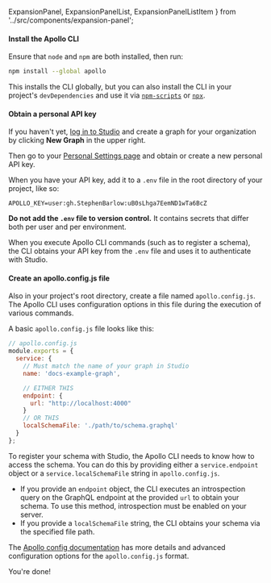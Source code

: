   ExpansionPanel,
  ExpansionPanelList,
  ExpansionPanelListItem
} from '../src/components/expansion-panel';

<ExpansionPanel title="How to configure an Apollo project">

<ExpansionPanelList>
<ExpansionPanelListItem number="1">

<h4>Install the Apollo CLI</h4>

Ensure that `node` and `npm` are both installed, then run:

```bash
npm install --global apollo
```

This installs the CLI globally, but you can also install the CLI in your project's `devDependencies` and use it via [`npm-scripts`](https://docs.npmjs.com/misc/scripts) or [`npx`](https://npm.im/npx).

</ExpansionPanelListItem>
<ExpansionPanelListItem number="2">

<h4>Obtain a personal API key</h4>

If you haven't yet, [log in to Studio](https://studio.apollographql.com) and create a graph for your organization by clicking **New Graph** in the upper right.

Then go to your [Personal Settings page](https://studio.apollographql.com/user-settings) and obtain or create a new personal API key.

When you have your API key, add it to a `.env` file in the root directory of your project, like so:

```js:title=.env
APOLLO_KEY=user:gh.StephenBarlow:uB0sLhga7EemND1wTa6BcZ
```

**Do not add the `.env` file to version control.** It contains secrets that differ both per user and per environment.

When you execute Apollo CLI commands (such as to register a schema), the CLI obtains your API key from the `.env` file and uses it to authenticate with Studio.

</ExpansionPanelListItem>
<ExpansionPanelListItem number="3">

<h4>Create an apollo.config.js file</h4>

Also in your project's root directory, create a file named `apollo.config.js`. The Apollo CLI uses configuration options in this file during the execution of various commands.

A basic `apollo.config.js` file looks like this:

```js
// apollo.config.js
module.exports = {
  service: {
    // Must match the name of your graph in Studio
    name: 'docs-example-graph',

    // EITHER THIS
    endpoint: {
      url: "http://localhost:4000"
    }
    // OR THIS
    localSchemaFile: './path/to/schema.graphql'
  }
};
```

To register your schema with Studio, the Apollo CLI needs to know how to access the schema. You can do this by providing either a `service.endpoint` object or a `service.localSchemaFile` string in `apollo.config.js`.

* If you provide an `endpoint` object, the CLI executes an introspection query on the GraphQL endpoint at the provided `url` to obtain your schema. To use this method, introspection must be enabled on your server.
* If you provide a `localSchemaFile` string, the CLI obtains your schema via the specified file path.

The [Apollo config documentation](https://www.apollographql.com/docs/references/apollo-config/) has more details and advanced configuration options for the `apollo.config.js` format.

</ExpansionPanelListItem>
<ExpansionPanelListItem number="check">
  You're done!
</ExpansionPanelListItem>
</ExpansionPanelList>

</ExpansionPanel>
